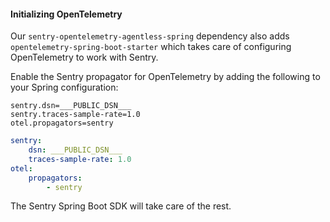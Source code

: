 #### Initializing OpenTelemetry

Our `sentry-opentelemetry-agentless-spring` dependency also adds `opentelemetry-spring-boot-starter` which takes care of configuring OpenTelemetry to work with Sentry.


Enable the Sentry propagator for OpenTelemetry by adding the following to your Spring configuration:

```properties {tabTitle: application.properties}
sentry.dsn=___PUBLIC_DSN___
sentry.traces-sample-rate=1.0
otel.propagators=sentry
```

```yaml {tabTitle: application.yml}
sentry:
    dsn: ___PUBLIC_DSN___
    traces-sample-rate: 1.0
otel:
    propagators:
        - sentry
```

The Sentry Spring Boot SDK will take care of the rest.
